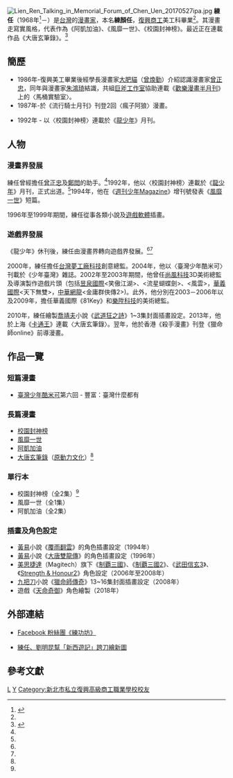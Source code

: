 {{multiple issues|{{blpdispute|time=2013-12-30T08:59:38+00:00}}
{{lead section|time=2013-12-30T08:59:38+00:00}}
{{original research|time=2013-12-30T08:59:38+00:00}}
{{trivia|time=2013-12-30T08:59:38+00:00}}}}
{{漫畫}}

[[File:Lien_Ren_Talking_in_Memorial_Forum_of_Chen_Uen_20170527ipa.jpg|thumb]]
'''練任'''（1968年<ref name=":0">{{Cite news|url=https://www.mirrormedia.mg/story/20170807game_maclien_1/|title=曾是漫畫界逃兵　他畫出風靡對岸的神魔世界|author=周文凱|date=2017-08-07|work=鏡週刊|accessdate=}}</ref>－）是[[台灣|台灣]]的[[漫畫家|漫畫家]]，本名'''練顏任'''，[[台北縣私立復興高級商工職業學校|復興商工]]美工科畢業<ref name=":0" />。其漫畫走寫實風格，代表作為《阿凱加油》、《風靡一世》、《校園封神榜》。最近正在連載作品《大唐玄筆錄》。<ref name=":1">{{Cite news|url=https://www.chinatimes.com/newspapers/20160404000367-260115|title=練任水墨畫筆 創造盛唐人鬼世界|author=郭佳容|date=2016-04-04|work=中時電子報|accessdate=}}</ref>

== 簡歷 ==

*1986年-復興美工畢業後經學長漫畫家[[大肥貓|大肥貓]]（[[曾煥勤|曾煥勤]]）介紹認識漫畫家[[曾正忠|曾正忠]]，同年與漫畫家[[朱鴻琦|朱鴻琦]]結識，共組[[巨斧工作室|巨斧工作室]]協助連載《[[歡樂漫畫半月刊|歡樂漫畫半月刊]]》上的〈馬桶實驗室〉。
*1987年-於《流行騎士月刊》刊登2回〈瘋子阿狼〉漫畫。

*1992年 - 以〈校園封神榜〉連載於《[[龍少年|龍少年]]》月刊。

== 人物 ==

=== 漫畫界發展 ===
練任曾經擔任[[曾正忠|曾正忠]]及[[鄭問|鄭問]]的助手。<ref name=":0" />1992年，他以〈校園封神榜〉連載於《[[龍少年|龍少年]]》月刊，正式出道。<ref name=":0" />1994年，他在《[[週刊少年Magazine|週刊少年Magazine]]》增刊號發表《[[風靡一世|風靡一世]]》短篇。

1996年至1999年期間，練任從事各類小說及[[遊戲軟體|遊戲軟體]]插畫。

=== 遊戲界發展 ===
《龍少年》休刊後，練任由漫畫界轉向遊戲界發展。<ref name=":0" /><ref name=":1" />

2000年，練任擔任[[台灣夢工廠科技|台灣夢工廠科技]]創意總監。2004年，他以〈臺灣少年酷米可〉刊載於《少年臺灣》雜誌。2002年至2003年期間，他曾任[[尚風科技|尚風科技]]3D美術總監及導演製作遊戲片頭（包括[[昱泉國際|昱泉國際]]<笑傲江湖>、<流星蝴蝶劍>、<風雲>，[[華義國際|華義國際]]<天下無雙>，[[中華網龍|中華網龍]]<金庸群俠傳2>)。此外，他分別在2003－2006年以及2009年，擔任華義國際《81Key》和[[樂陞科技|樂陞科技]]的美術總監。

2010年，練任繪製[[喬靖夫|喬靖夫]]小說《[[武道狂之詩|武道狂之詩]]》1~3集封面插畫設定。2013年，他於上海《[[卡通王|卡通王]]》連載〈大唐玄筆錄〉。翌年，他於香港《殺手漫畫》刊登《獵命師online》前導漫畫。

== 作品一覽 ==
=== 短篇漫畫 ===
*[[臺灣少年酷米可|臺灣少年酷米可]]第六回 - 豐富：臺灣什麼都有 

=== 長篇漫畫 ===
*[[校園封神榜|校園封神榜]]
*[[風靡一世|風靡一世]]
*[[阿凱加油|阿凱加油]]
*[[大唐玄筆錄|大唐玄筆錄]]（[[原動力文化|原動力文化]]）<ref name=":0" />

=== 單行本 ===
*校園封神榜（全2集）<ref name=":0" />
*風靡一世（全1集）
*阿凱加油（全2集）

=== 插畫及角色設定 ===

* [[黃易|黃易]]小說《[[覆雨翻雲|覆雨翻雲]]》的角色插畫設定（1994年）
* [[黃易|黃易]]小說《[[大唐雙龍傳|大唐雙龍傳]]》的角色插畫設定（1996年）
* [[美思捷達|美思捷達]]（Magitech）旗下《[[制覇三國|制覇三國]]》、《[[制覇三國2|制覇三國2]]》、《[[武田信玄3|武田信玄3]]》、《[[Strength_&_Honour2|Strength & Honour2]]》角色設定（2006年至2008年）
*[[九把刀|九把刀]]小說《[[獵命師傳奇|獵命師傳奇]]》13~16集封面插畫設定（2008年）
*遊戲《[[天命奇御|天命奇御]]》角色繪製（2018年）

== 外部連結 ==
* [https://www.facebook.com/Lien.House Facebook 粉絲團《練功坊》]

* [http://gnn.gamer.com.tw/4/7754.html 練任、劉明昆幫「新西遊記」跨刀繪新圖]

== 參考文獻 ==
[[Category:臺灣漫畫家|L]]
[[Category:練姓|Y]]
[[Category:新北市私立復興高級商工職業學校校友|Category:新北市私立復興高級商工職業學校校友]]